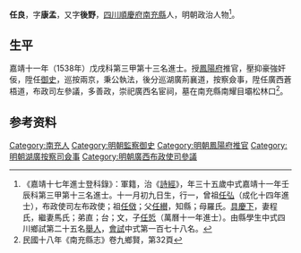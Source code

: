 {{明清人物信息框
| 姓名 = 任良
| 原名 =
| 圖片名稱= 
| 圖片大小 =
| 圖片說明 = 
| 最高職務 = 廣西布政司左參議
| 國家 = 大明 
| 爵位 =
| 籍貫 = [[四川|四川]][[順慶府|順慶府]][[南充縣|南充縣]]
| 族裔 = 
| 字號 = 
| 諡號 =
| 出生日期 = 十一月初九日
| 出生地點 = 
| 逝世日期 = 卒年不詳 
| 逝世地點 =
| 墓葬 =
| 配偶 = 程氏馬氏
| 親屬 = 曾祖[[任弘|任弘]]，祖[[任傚|任傚]]，父[[任纉|任纉]]，母羅氏
| 出身 =
* 嘉靖十一年壬辰科進士
| 經歷 =
| 著作 =  
}}
'''任良'''{{BD|1504年||？年||}}，字'''康孟'''，又字'''後野'''，[[四川|四川]][[順慶府|順慶府]][[南充縣|南充縣]]人，明朝政治人物<ref>《嘉靖十七年進士登科錄》：軍籍，治《[[詩經|詩經]]》，年三十五歲中式嘉靖十一年壬辰科第三甲第十三名進士。十一月初九日生，行一，曾祖[[任弘|任弘]]（成化十四年進士），布政使司左布政使；祖[[任傚|任傚]]；父[[任纉|任纉]]，知縣；母羅氏。[[具慶下|具慶下]]，妻程氏，繼妻馬氏；弟直；台；文，子[[任悊|任悊]]（萬曆十一年進士）。由縣學生中式四川鄉試第二十五名[[舉人|舉人]]，[[會試|會試]]中式第一百七十八名。</ref>。

== 生平 ==
嘉靖十一年（1538年）戊戌科第三甲第十三名進士。授[[鳳陽府|鳳陽府]]推官，壓抑豪強奸佞，陞任[[監察御史|御史]]，巡按兩京，秉公執法，後分巡湖廣荊襄道，按察僉事，陞任廣西蒼梧道，布政司左參議，多善政，崇祀廣西名宦祠，墓在南充縣南耀目壩松林口<ref>民國十八年《南充縣志》卷九鄉賢，第32頁</ref>。

== 参考资料 ==
{{reflist}}

{{嘉靖十七年戊戌科殿試金榜}}
{{任弘家族}}

{{Authority control}}

{{DEFAULTSORT:Ren任}}
[[Category:南充人|Category:南充人]]
[[Category:明朝監察御史|Category:明朝監察御史]]
[[Category:明朝鳳陽府推官|Category:明朝鳳陽府推官]]
[[Category:明朝湖廣按察司僉事|Category:明朝湖廣按察司僉事]]
[[Category:明朝廣西布政使司參議|Category:明朝廣西布政使司參議]]